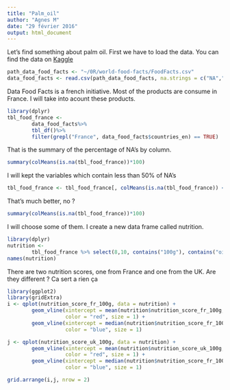 ```yaml
---
title: "Palm_oil"
author: "Agnes M"
date: "29 février 2016"
output: html_document
---
```


Let's find something about palm oil.
First we have to load the data. You can find the data on [Kaggle](https://www.kaggle.com/openfoodfacts/world-food-facts)

```r
path_data_food_facts <- "~/0R/world-food-facts/FoodFacts.csv"
data_food_facts <- read.csv(path_data_food_facts, na.strings = c("NA",""," "))
```

Data Food Facts is a french initiative. Most of the products are consume in France. I will take into acount these products. 

```r
library(dplyr)
tbl_food_france <- 
        data_food_facts%>%
        tbl_df()%>%
        filter(grepl("France", data_food_facts$countries_en) == TRUE)
```

That is the summary of the percentage of NA's by column. 

```r
summary(colMeans(is.na(tbl_food_france))*100)
```

I will kept the variables which contain less than 50% of NA's

```r
tbl_food_france <- tbl_food_france[, colMeans(is.na(tbl_food_france)) < 0.5]
```

That's much better, no ? 

```r
summary(colMeans(is.na(tbl_food_france))*100)
```

I will choose some of them. I create a new data frame called nutrition.

```r
library(dplyr)
nutrition <- 
        tbl_food_france %>% select(8,10, contains("100g"), contains("oil"), contains("nutrition"))
names(nutrition)
```

There are two nutrition scores, one from France and one from the UK. Are they different ?
Ca sert a rien ça 

```r
library(ggplot2)
library(gridExtra)
i <- qplot(nutrition_score_fr_100g, data = nutrition) + 
        geom_vline(xintercept = mean(nutrition$nutrition_score_fr_100g, na.rm = T), 
                   color = "red", size = 1) +
        geom_vline(xintercept = median(nutrition$nutrition_score_fr_100g, na.rm = T), 
                   color = "blue", size = 1)

j <- qplot(nutrition_score_uk_100g, data = nutrition) + 
        geom_vline(xintercept = mean(nutrition$nutrition_score_uk_100g, na.rm = T), 
                   color = "red", size = 1) +
        geom_vline(xintercept = median(nutrition$nutrition_score_fr_100g, na.rm = T), 
                   color = "blue", size = 1)

grid.arrange(i,j, nrow = 2)
```


